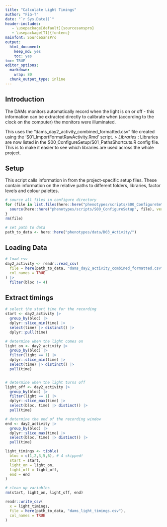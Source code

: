 ```yaml
---
title: "Calculate Light Timings"
author: "FiG-T"
date: "`r Sys.Date()`"
header-includes:
   - \usepackage[default]{sourcesanspro}
   - \usepackage[T1]{fontenc}
mainfont: SourceSansPro
output: 
  html_document: 
    keep_md: yes
    toc: yes
toc: TRUE
editor_options:
  markdown:
    wrap: 80
  chunk_output_type: inline
---
```


## Introduction 

The DAMs monitors automatically record when the light is on or off - this information can be extracted directly to calibrate when (according to the clock on the computer) the monitors were illuminated. 

This uses the "dams_day2_activity_combined_formatted.csv" file created using the 'S01_ImportFormatRawActivity.Rmd' script. 
> *Libraries* : Libraries are now listed in the S00_ConfigureSetup/S01_PathsShortcuts.R config file.  This is to make it easier to see which libraries are used across the whole project. 

## Setup

This script calls information in from the project-specific setup files. These contain information on the relative paths to different folders, libraries, factor levels and colour palettes.

```r
# source all files in configure directory
for (file in list.files(here::here("phenotypes/scripts/S00_ConfigureSetup"))) {
  source(here::here("phenotypes/scripts/S00_ConfigureSetup", file), verbose = FALSE)
}
rm(file)

# set path to data 
path_to_data <- here::here("phenotypes/data/D03_Activity/")
```

## Loading Data

```r
# load csv
day2_activity <- readr::read_csv(
  file = here(path_to_data, "dams_day2_activity_combined_formatted.csv"), 
  col_names = TRUE
) |>
  filter(bloc != 4)
```

## Extract timings 

```r

# select the start time for the recording 
start <- day2_activity |> 
  group_by(bloc) |>
  dplyr::slice_min(time) |>
  select(time) |> distinct() |> 
  dplyr::pull(time) 

# determine when the light comes on
light_on <- day2_activity |> 
  group_by(bloc) |>
  filter(light == 1) |>
  dplyr::slice_min(time) |>
  select(time) |> distinct() |> 
  pull(time)


# determine when the light turns off
light_off <- day2_activity |> 
  group_by(bloc) |>
  filter(light == 1) |>
  dplyr::slice_max(time) |>
  select(bloc, time) |> distinct() |> 
  pull(time)

# determine the end of the recording window
end <- day2_activity |> 
  group_by(bloc) |>
  dplyr::slice_max(time) |>
  select(bloc, time) |> distinct() |> 
  pull(time)

light_timings <- tibble(
  bloc = c(1,2,3,5,6), # 4 skipped! 
  start = start,
  light_on = light_on, 
  light_off = light_off,
  end = end
)

# clean up variables 
rm(start, light_on, light_off, end)

```

```r
readr::write_csv(
  x = light_timings, 
  file = here(path_to_data, "dams_light_timings.csv"), 
  col_names = TRUE
)
```
